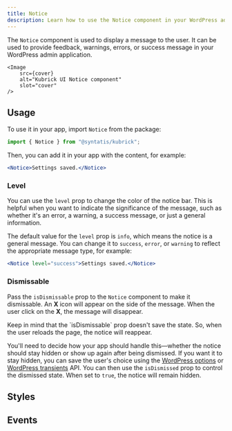 ```yaml
---
title: Notice
description: Learn how to use the Notice component in your WordPress admin application.
---
```



<Lead
	storybook="/docs/components-notice--docs"
	stackblitz="/edit/syntatis-kubrick-notice?file=src/App.jsx">
	The `Notice` component is used to display a message to the user. It can be
	used to provide feedback, warnings, errors, or success message in your
	WordPress admin application.

	<Image
		src={cover}
		alt="Kubrick UI Notice component"
		slot="cover"
	/>
</Lead>

## Usage

To use it in your app, import `Notice` from the package:

```jsx
import { Notice } from "@syntatis/kubrick";
```

Then, you can add it in your app with the content, for example:

```jsx
<Notice>Settings saved.</Notice>
```

### Level

You can use the `level` prop to change the color of the notice bar. This is helpful when you want to indicate the significance of the message, such as whether it's an error, a warning, a success message, or just a general information.

The default value for the `level` prop is `info`, which means the notice is a general message. You can change it to `success`, `error`, or `warning` to reflect the appropriate message type, for example:

```jsx
<Notice level="success">Settings saved.</Notice>
```

### Dismissable

Pass the `isDismissable` prop to the `Notice` component to make it dismissable. An **X** icon will appear on the side of the message. When the user click on the **X**, the message will disappear.

<Aside>
Keep in mind that the `isDismissable` prop doesn't save the state. So, when the user reloads the page, the notice will reappear.

You'll need to decide how your app should handle this—whether the notice should stay hidden or show up again after being dismissed. If you want it to stay hidden, you can save the user's choice using the [WordPress options](https://developer.wordpress.org/plugins/settings/options-api/) or [WordPress transients](https://developer.wordpress.org/apis/transients/) API. You can then use the `isDismissed` prop to control the dismissed state. When set to `true`, the notice will remain hidden.

</Aside>

## Styles

<Table
	component="Notice"
	items={[
		["root", "The root element of `Notice` component, `div`"],
		["content", "The element that wraps the notice message"],
		["dismiss-button", "The button to dismiss the notice"],
	]}
/>

## Events

<Table
	variant="events"
	component="Notice"
	items={[["onDismiss", "Triggered when the notice is dimissed."]]}
/>
